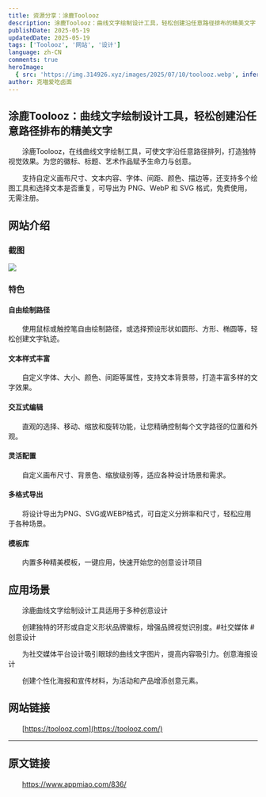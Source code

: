 ```yaml
---
title: 资源分享：涂鹿Toolooz
description: 涂鹿Toolooz：曲线文字绘制设计工具，轻松创建沿任意路径排布的精美文字
publishDate: 2025-05-19
updatedDate: 2025-05-19
tags: ['Toolooz', '网站', '设计']
language: zh-CN
comments: true
heroImage:
  { src: 'https://img.314926.xyz/images/2025/07/10/toolooz.webp', inferSize: true }
author: 克喵爱吃卤面
---
```


## 涂鹿Toolooz：曲线文字绘制设计工具，轻松创建沿任意路径排布的精美文字

　　涂鹿Toolooz，在线曲线文字绘制工具，可使文字沿任意路径排列，打造独特视觉效果。为您的徽标、标题、艺术作品赋予生命力与创意。

　　支持自定义画布尺寸、文本内容、字体、间距、颜色、描边等，还支持多个绘图工具和选择文本是否重复，可导出为 PNG、WebP 和 SVG 格式，免费使用，无需注册。

## 网站介绍

### 截图

![](https://cdn.jsdelivr.net/gh/kmfx/tuchuang@main/img/202505191632987.png)

### 特色

#### 自由绘制路径

　　使用鼠标或触控笔自由绘制路径，或选择预设形状如圆形、方形、椭圆等，轻松创建文字轨迹。

#### 文本样式丰富

　　自定义字体、大小、颜色、间距等属性，支持文本背景带，打造丰富多样的文字效果。

#### 交互式编辑

　　直观的选择、移动、缩放和旋转功能，让您精确控制每个文字路径的位置和外观。

#### 灵活配置

　　自定义画布尺寸、背景色、缩放级别等，适应各种设计场景和需求。

#### 多格式导出

　　将设计导出为PNG、SVG或WEBP格式，可自定义分辨率和尺寸，轻松应用于各种场景。

#### 模板库

　　内置多种精美模板，一键应用，快速开始您的创意设计项目

## 应用场景

　　涂鹿曲线文字绘制设计工具适用于多种创意设计

　　创建独特的环形或自定义形状品牌徽标，增强品牌视觉识别度。#社交媒体 #创意设计

　　为社交媒体平台设计吸引眼球的曲线文字图片，提高内容吸引力。创意海报设计

　　创建个性化海报和宣传材料，为活动和产品增添创意元素。

## 网站链接

　　[https://toolooz.com](https://toolooz.com/)

---

## 原文链接

　　https://www.appmiao.com/836/
